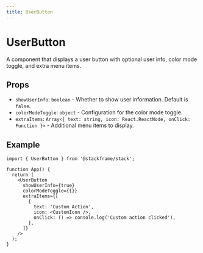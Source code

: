```yaml
---
title: UserButton
---
```


# UserButton

A component that displays a user button with optional user info, color mode toggle, and extra menu items.

## Props

- `showUserInfo`: `boolean` - Whether to show user information. Default is `false`.
- `colorModeToggle`: `object` - Configuration for the color mode toggle.
- `extraItems`: `Array<{ text: string, icon: React.ReactNode, onClick: Function }>` - Additional menu items to display.

## Example

```tsx
import { UserButton } from '@stackframe/stack';

function App() {
  return (
    <UserButton
      showUserInfo={true}
      colorModeToggle={{}}
      extraItems={[
        {
          text: 'Custom Action',
          icon: <CustomIcon />,
          onClick: () => console.log('Custom action clicked'),
        },
      ]}
    />
  );
}
```
